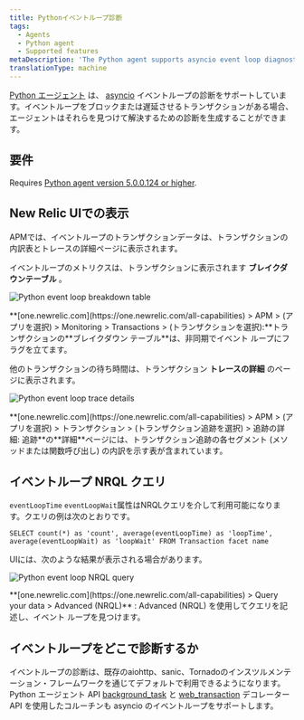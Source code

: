 ```yaml
---
title: Pythonイベントループ診断
tags:
  - Agents
  - Python agent
  - Supported features
metaDescription: 'The Python agent supports asyncio event loop diagnostics, giving you insight into transactions delaying or blocking the completion of event loops.'
translationType: machine
---
```





[Python エージェント](/docs/agents/python-agent/getting-started/introduction-new-relic-python) は、 [asyncio](https://docs.python.org/3/library/asyncio.html) イベントループの診断をサポートしています。イベントループをブロックまたは遅延させるトランザクションがある場合、エージェントはそれらを見つけて解決するための診断を生成することができます。

## 要件

Requires [Python agent version 5.0.0.124 or higher](/docs/release-notes/agent-release-notes/python-release-notes).

## New Relic UIでの表示

APMでは、イベントループのトランザクションデータは、トランザクションの内訳表とトレースの詳細ページに表示されます。

イベントループのメトリクスは、トランザクションに表示されます **ブレイクダウンテーブル** 。

<img
  title="python-event-loop-breakdown-table.png"
  alt="Python event loop breakdown table"
  src={pythonEventLoopBreakdownTable}
/>

<figcaption>
  **[one.newrelic.com](https://one.newrelic.com/all-capabilities) > APM > (アプリを選択) > Monitoring > Transactions > (トランザクションを選択):**トランザクションの**ブレイクダウン テーブル**は、非同期でイベント ループにフラグを立てます。
</figcaption>

他のトランザクションの待ち時間は、トランザクション **トレースの詳細** のページに表示されます。

<img
  title="python-event-loop-trace-details.png"
  alt="Python event loop trace details"
  src={pythonEventLoopTraceDetails}
/>

<figcaption>
  **[one.newrelic.com](https://one.newrelic.com/all-capabilities) > APM > (アプリを選択) > トランザクション > (トランザクション追跡を選択) > 追跡の詳細: 追跡**の**詳細**ページには、トランザクション追跡の各セグメント (メソッドまたは関数呼び出し) の内訳を示す表が含まれています。
</figcaption>

## イベントループ NRQL クエリ

`eventLoopTime` `eventLoopWait`属性はNRQLクエリを介して利用可能になります。クエリの例は次のとおりです。

`SELECT count(*) as 'count', average(eventLoopTime) as 'loopTime', average(eventLoopWait) as 'loopWait' FROM Transaction facet name`

UIには、次のような結果が表示される場合があります。

<img
  title="python-event-loop-insights-table.png"
  alt="Python event loop NRQL query"
  src={pythonEventLoopInsightsTable}
/>

<figcaption>
  **[one.newrelic.com](https://one.newrelic.com/all-capabilities) > Query your data > Advanced (NRQL)** : Advanced (NRQL) を使用してクエリを記述し、イベント ループを見つけます。
</figcaption>

## イベントループをどこで診断するか

イベントループの診断は、既存のaiohttp、sanic、Tornadoのインスツルメンテーション・フレームワークを通じてデフォルトで利用できるようになります。Python エージェント API [background_task](/docs/agents/python-agent/python-agent-api/background_task) と [web_transaction](/docs/agents/python-agent/python-agent-api/webtransaction) デコレーター API を使用したコルーチンも asyncio のイベントループをサポートします。